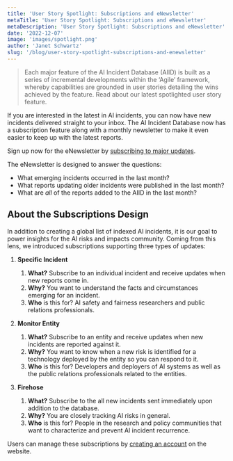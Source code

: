```yaml
---
title: 'User Story Spotlight: Subscriptions and eNewsletter'
metaTitle: 'User Story Spotlight: Subscriptions and eNewsletter'
metaDescription: 'User Story Spotlight: Subscriptions and eNewsletter'
date: '2022-12-07'
image: 'images/spotlight.png'
author: 'Janet Schwartz'
slug: '/blog/user-story-spotlight-subscriptions-and-enewsletter'
---
```


> Each major feature of the AI Incident Database (AIID) is built as a series of incremental developments within the ‘Agile’ framework, whereby capabilities are grounded in user stories detailing the wins achieved by the feature. Read about our latest spotlighted user story feature.

If you are interested in the latest in AI incidents, you can now have new incidents delivered straight to your inbox. The AI Incident Database now has a subscription feature along with a monthly newsletter to make it even easier to keep up with the latest reports.

<div className="block p-6 bg-blue-100 border border-blue-200 rounded-lg shadow-md dark:bg-gray-800 dark:border-gray-700">
  Sign up now for the eNewsletter by <a href="/signup">subscribing to major updates</a>.
</div>


The eNewsletter is designed to answer the questions:

-   What emerging incidents occurred in the last month?
-   What reports updating older incidents were published in the last month?
-   What are *all* of the reports added to the AIID in the last month?

## About the Subscriptions Design

In addition to creating a global list of indexed AI incidents, it is our goal to power insights for the AI risks and impacts community. Coming from this lens, we introduced subscriptions supporting three types of updates:

1. **Specific Incident**
   1. **What?** Subscribe to an individual incident and receive updates when new reports come in.
   2. **Why?** You want to understand the facts and circumstances emerging for an incident.
   3. **Who** is this for? AI safety and fairness researchers and public relations professionals.

2. **Monitor Entity**
   1.  **What?** Subscribe to an entity and receive updates when new incidents are reported against it.
   2.  **Why?** You want to know when a new risk is identified for a technology deployed by the entity so you can respond to it.
   3.  **Who** is this for? Developers and deployers of AI systems as well as the public relations professionals related to the entities.

3. **Firehose**
   1. **What?** Subscribe to the all new incidents sent immediately upon addition to the database.
   2. **Why?** You are closely tracking AI risks in general.
   3. **Who** is this for? People in the research and policy communities that want to characterize and prevent AI incident recurrence.

Users can manage these subscriptions by [creating an account](https://incidentdatabase.ai/signup) on the website.
